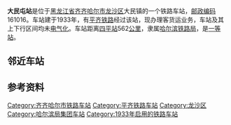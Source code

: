 {{noteTA
|1=zh-cn:始发车次; zh-hk:列車班次;
|2=zh-cn:车次; zh-hk:班次;
}}
{{Infobox China railway station
|车站名称 = 大民屯站
|图片 = 
|图片介绍 = 
|其他名称 = 
|车站拼音 = Damintun
|英文名称 = Damintun Railway Station
|车站代码 = 56669<ref>{{cite book|title=中华人民共和国铁路车站代码（GB/T 10302-2010）|publisher=中国标准出版社|year=2010|isbn=155066140495|ignore-isbn-error=true|pages=7}}</ref>
|电报码 = DMX<ref>{{cite book|author=铁道部电子计算技术中心, 铁道部运输局|title=铁路车站站名代码表：TMIS使用|publisher=中国铁道出版社|location=北京|year=1998|isbn=9787113030995|pages=139}}</ref><ref>{{cite book|author=[[中华人民共和国铁道部|中华人民共和国铁道部]]|title=铁路电报站名略号（2012）|publisher=中国铁道出版社|location=北京|year=2012|unified=15113·3468|pages=21}}</ref>
|拼音码 = DMT
|车站地址 = [[黑龙江省|黑龙江省]][[齐齐哈尔市|齐齐哈尔市]]
|坐标 = {{coord|47|15|15|N|123|57|21|E|display=inline,title}}
|归属 = [[哈尔滨铁路局|哈尔滨铁路局]]
|线路 = [[平齐铁路|平齐铁路]]
|车站等级 = [[一等站_(中铁)|一等站]]
}}
'''大民屯站'''是位于[[黑龙江省|黑龙江省]][[齐齐哈尔市|齐齐哈尔市]][[龙沙区|龙沙区]]大民镇的一个铁路车站，[[邮政编码|邮政编码]]161016。车站建于1933年，有[[平齐铁路|平齐铁路]]经过该站，现办理客货运业务，车站及其上下行区间均未[[电气化|电气化]]。车站距离[[四平站|四平站]]562[[公里|公里]]，隶属[[哈尔滨铁路局|哈尔滨铁路局]]，是[[一等站_(中铁)|一等站]]。

== 邻近车站 ==
{{start rail box|[[File:China_Railways.svg|16px]] [[中国铁路|中国铁路]]}}
{{s-inop|[[榆树屯站|榆树屯站]]<br /><s>''[[顾甸站|顾甸站]]''</s>(已撤销)|{{站|四平}}方向}}
{{s-line|[[平齐铁路|平齐铁路]]<br />← 12km 大民屯站 3km →{{0}}}}
{{s-inop|[[齐齐哈尔南站|齐齐哈尔南站]]|{{站|齐齐哈尔}}方向}}
{{end box}}

== 参考资料 ==
{{reflist}}

{{平齐铁路}}
{{铁路车站小作品}}
{{黑龙江小作品}}

[[Category:齐齐哈尔市铁路车站|Category:齐齐哈尔市铁路车站]]
[[Category:平齐铁路车站|Category:平齐铁路车站]]
[[Category:龙沙区|Category:龙沙区]]
[[Category:哈尔滨局集团车站|Category:哈尔滨局集团车站]]
[[Category:1933年启用的铁路车站|Category:1933年启用的铁路车站]]